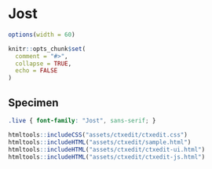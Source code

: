 # Jost

```r
options(width = 60)

knitr::opts_chunk$set(
  comment = "#>",
  collapse = TRUE,
  echo = FALSE
)
```

## Specimen

<link rel="preconnect" href="https://fonts.googleapis.com">
<link rel="preconnect" href="https://fonts.gstatic.com" crossorigin>
<link href="https://fonts.googleapis.com/css2?family=Jost:ital,wght@0,400;0,700;1,400&display=swap" rel="stylesheet">

```css
.live { font-family: "Jost", sans-serif; }
```

```r
htmltools::includeCSS("assets/ctxedit/ctxedit.css")
htmltools::includeHTML("assets/ctxedit/sample.html")
htmltools::includeHTML("assets/ctxedit/ctxedit-ui.html")
htmltools::includeHTML("assets/ctxedit/ctxedit-js.html")
```
